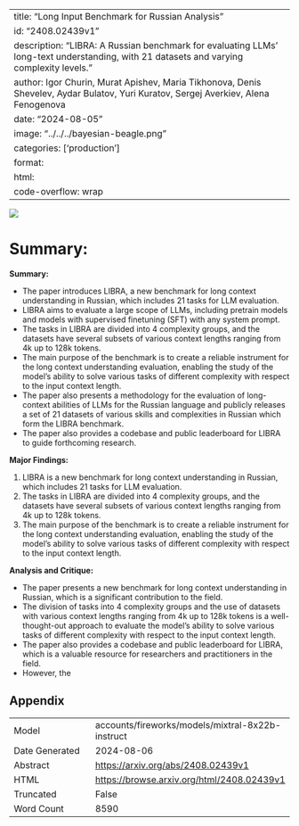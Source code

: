
---
title: "Long Input Benchmark for Russian Analysis"
id: "2408.02439v1"
description: "LIBRA: A Russian benchmark for evaluating LLMs' long-text understanding, with 21 datasets and varying complexity levels."
author: Igor Churin, Murat Apishev, Maria Tikhonova, Denis Shevelev, Aydar Bulatov, Yuri Kuratov, Sergej Averkiev, Alena Fenogenova
date: "2024-08-05"
image: "../../../bayesian-beagle.png"
categories: ['production']
format:
  html:
    code-overflow: wrap
---

![](../../../bayesian-beagle.png)

# Summary:

**Summary:**

- The paper introduces LIBRA, a new benchmark for long context understanding in Russian, which includes 21 tasks for LLM evaluation.
- LIBRA aims to evaluate a large scope of LLMs, including pretrain models and models with supervised finetuning (SFT) with any system prompt.
- The tasks in LIBRA are divided into 4 complexity groups, and the datasets have several subsets of various context lengths ranging from 4k up to 128k tokens.
- The main purpose of the benchmark is to create a reliable instrument for the long context understanding evaluation, enabling the study of the model’s ability to solve various tasks of different complexity with respect to the input context length.
- The paper also presents a methodology for the evaluation of long-context abilities of LLMs for the Russian language and publicly releases a set of 21 datasets of various skills and complexities in Russian which form the LIBRA benchmark.
- The paper also provides a codebase and public leaderboard for LIBRA to guide forthcoming research.

**Major Findings:**

1. LIBRA is a new benchmark for long context understanding in Russian, which includes 21 tasks for LLM evaluation.
2. The tasks in LIBRA are divided into 4 complexity groups, and the datasets have several subsets of various context lengths ranging from 4k up to 128k tokens.
3. The main purpose of the benchmark is to create a reliable instrument for the long context understanding evaluation, enabling the study of the model’s ability to solve various tasks of different complexity with respect to the input context length.

**Analysis and Critique:**

- The paper presents a new benchmark for long context understanding in Russian, which is a significant contribution to the field.
- The division of tasks into 4 complexity groups and the use of datasets with various context lengths ranging from 4k up to 128k tokens is a well-thought-out approach to evaluate the model’s ability to solve various tasks of different complexity with respect to the input context length.
- The paper also provides a codebase and public leaderboard for LIBRA, which is a valuable resource for researchers and practitioners in the field.
- However, the

## Appendix

|          |          |
|----------|----------|
| Model     | accounts/fireworks/models/mixtral-8x22b-instruct       |
| Date Generated     | 2024-08-06       |
| Abstract | [https://arxiv.org/abs/2408.02439v1](https://arxiv.org/abs/2408.02439v1)        |
| HTML     | [https://browse.arxiv.org/html/2408.02439v1](https://browse.arxiv.org/html/2408.02439v1)       |
| Truncated       | False       |
| Word Count       | 8590       |
